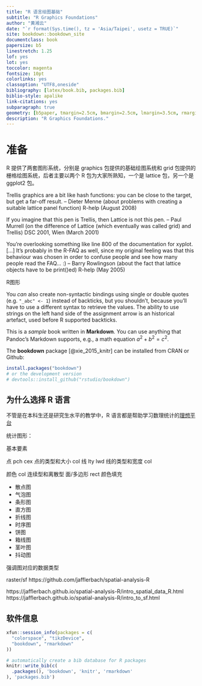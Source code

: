 ```yaml
--- 
title: "R 语言绘图基础"
subtitle: "R Graphics Foundations"
author: "黄湘云"
date: "`r format(Sys.time(), tz = 'Asia/Taipei', usetz = TRUE)`"
site: bookdown::bookdown_site
documentclass: book
papersize: b5
linestretch: 1.25
lof: yes
lot: yes
toccolor: magenta
fontsize: 10pt
colorlinks: yes
classoption: "UTF8,oneside"
bibliography: [latex/book.bib, packages.bib]
biblio-style: apalike
link-citations: yes
subparagraph: true
geometry: [b5paper, tmargin=2.5cm, bmargin=2.5cm, lmargin=3.5cm, rmargin=2.5cm]
description: "R Graphics Foundations."
---
```


\mainmatter

# 准备 {#prerequisites}

R 提供了两套图形系统，分别是 graphics 包提供的基础绘图系统和 grid 包提供的栅格绘图系统，后者主要以两个 R 包为大家所熟知，一个是 lattice 包，另一个是 ggplot2 包。

Trellis graphics are a bit like hash functions: you can be close to the target, but get a far-off result.
   -- Dieter Menne (about problems with creating a suitable lattice panel function)
      R-help (August 2008)


If you imagine that this pen is Trellis, then Lattice is not this pen.
   -- Paul Murrell (on the difference of Lattice (which eventually was called grid) and Trellis)
      DSC 2001, Wien (March 2001)
      

You're overlooking something like line 800 of the documentation for xyplot. [...] It's probably in the R-FAQ as well, since my original feeling was that this behaviour was chosen in order to confuse people and see how many people read the FAQ... :)
   -- Barry Rowlingson (about the fact that lattice objects have to be print()ed)
      R-help (May 2005)
      

[R图形]{.todo}

::: sidebar
You _can_ also create non-syntactic bindings using single or double quotes (e.g. `"_abc" <- 1`) instead of backticks, but you shouldn't, because you'll have to use a different syntax to retrieve the values. The ability to use strings on the left hand side of the assignment arrow is an historical artefact, used before R supported backticks.
:::

This is a _sample_ book written in **Markdown**. You can use anything that Pandoc's Markdown supports, e.g., a math equation $a^2 + b^2 = c^2$.

The **bookdown** package [@xie_2015_knitr] can be installed from CRAN or Github:

```r
install.packages("bookdown")
# or the development version
# devtools::install_github("rstudio/bookdown")
```

## 为什么选择 R 语言

不管是在本科生还是研究生水平的教学中，R 语言都是帮助学习数理统计的[理想平台][why-r]

[why-r]: https://www.ejwagenmakers.com/misc/HortonEtAl2004.pdf

统计图形：

基本要素

点 pch cex 点的类型和大小  col 
线 lty lwd 线的类型和宽度  col 

颜色 col 连续型和离散型
面/多边形 rect 颜色填充

- 散点图
- 气泡图
- 条形图
- 直方图
- 折线图
- 时序图
- 饼图
- 箱线图
- 茎叶图
- 抖动图



强调图对应的数据类型

raster/sf https://github.com/jafflerbach/spatial-analysis-R

https://jafflerbach.github.io/spatial-analysis-R/intro_spatial_data_R.html
https://jafflerbach.github.io/spatial-analysis-R/intro_to_sf.html




## 软件信息 {#softwares-rsession-info}

```r
xfun::session_info(packages = c(
  "colorspace", "tikzDevice",
  "bookdown", "rmarkdown"
))
```


```r
# automatically create a bib database for R packages
knitr::write_bib(c(
  .packages(), 'bookdown', 'knitr', 'rmarkdown'
), 'packages.bib')
```

